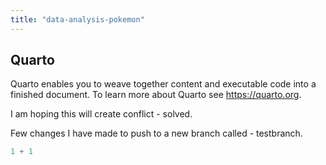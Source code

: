 ```yaml
---
title: "data-analysis-pokemon"
---
```


## Quarto

Quarto enables you to weave together content and executable code into a finished document. To learn more about Quarto see <https://quarto.org>.


I am hoping this will create conflict - solved.

Few changes I have made to push to a new branch called - testbranch.


```r
1 + 1
```
